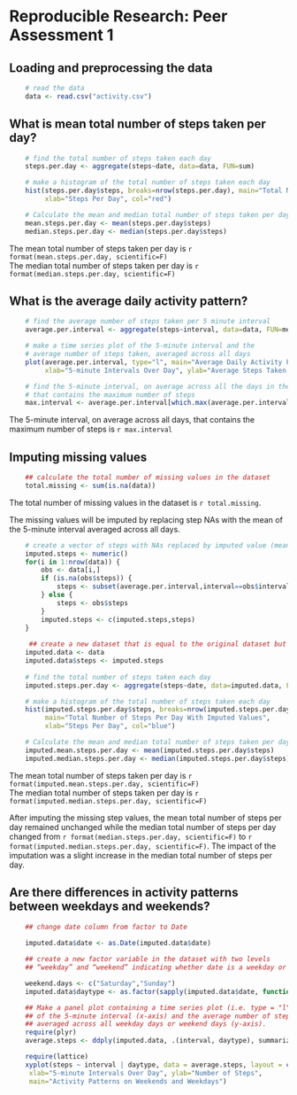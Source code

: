 # Reproducible Research: Peer Assessment 1

## Loading and preprocessing the data

```r
   
    
    # read the data
    data <- read.csv("activity.csv")
```

## What is mean total number of steps taken per day?

```r
    # find the total number of steps taken each day
    steps.per.day <- aggregate(steps~date, data=data, FUN=sum)
```
```r
    # make a histogram of the total number of steps taken each day
    hist(steps.per.day$steps, breaks=nrow(steps.per.day), main="Total Number of Steps Per Day",
         xlab="Steps Per Day", col="red")
```
```r
    # Calculate the mean and median total number of steps taken per day
    mean.steps.per.day <- mean(steps.per.day$steps)
    median.steps.per.day <- median(steps.per.day$steps)
```
The mean total number of steps taken per day is `r format(mean.steps.per.day, scientific=F)`  
The median total number of steps taken per day is `r format(median.steps.per.day, scientific=F)`

## What is the average daily activity pattern?

```r
    # find the average number of steps taken per 5 minute interval
    average.per.interval <- aggregate(steps~interval, data=data, FUN=mean)
```
```r
    # make a time series plot of the 5-minute interval and the 
    # average number of steps taken, averaged across all days
    plot(average.per.interval, type="l", main="Average Daily Activity Pattern",
         xlab="5-minute Intervals Over Day", ylab="Average Steps Taken Over All Days")
```
```r
    # find the 5-minute interval, on average across all the days in the dataset, 
    # that contains the maximum number of steps
    max.interval <- average.per.interval[which.max(average.per.interval$steps),"interval"]
```
The 5-minute interval, on average across all days, that contains the maximum number of steps is `r max.interval`

## Imputing missing values
```r
    ## calculate the total number of missing values in the dataset 
    total.missing <- sum(is.na(data))
```
The total number of missing values in the dataset is `r total.missing`.  
  
The missing values will be imputed by replacing step NAs with the mean of the 5-minute interval averaged across all days.

```r

    # create a vector of steps with NAs replaced by imputed value (mean of 5-minute interval)
    imputed.steps <- numeric()
    for(i in 1:nrow(data)) {
        obs <- data[i,]
        if (is.na(obs$steps)) {
            steps <- subset(average.per.interval,interval==obs$interval)$steps
        } else {
            steps <- obs$steps
        }
        imputed.steps <- c(imputed.steps,steps)
    }
    
     ## create a new dataset that is equal to the original dataset but with the missing data filled in.
    imputed.data <- data
    imputed.data$steps <- imputed.steps
    
    # find the total number of steps taken each day
    imputed.steps.per.day <- aggregate(steps~date, data=imputed.data, FUN=sum)
```
```r
    # make a histogram of the total number of steps taken each day
    hist(imputed.steps.per.day$steps, breaks=nrow(imputed.steps.per.day), 
         main="Total Number of Steps Per Day With Imputed Values",
         xlab="Steps Per Day", col="blue")
```
```r
    # Calculate the mean and median total number of steps taken per day
    imputed.mean.steps.per.day <- mean(imputed.steps.per.day$steps)
    imputed.median.steps.per.day <- median(imputed.steps.per.day$steps)
```
The mean total number of steps taken per day is `r format(imputed.mean.steps.per.day, scientific=F)`  
The median total number of steps taken per day is `r format(imputed.median.steps.per.day, scientific=F)`

After imputing the missing step values, the mean total number of steps per day remained unchanged while the median total number of steps per day changed from `r format(median.steps.per.day, scientific=F)` to `r format(imputed.median.steps.per.day, scientific=F)`. The impact of the imputation was
a slight increase in the median total number of steps per day.

## Are there differences in activity patterns between weekdays and weekends?

```r
    ## change date column from factor to Date
    
    imputed.data$date <- as.Date(imputed.data$date)

    ## create a new factor variable in the dataset with two levels 
    ## “weekday” and “weekend” indicating whether date is a weekday or weekend day.

    weekend.days <- c("Saturday","Sunday")
    imputed.data$daytype <- as.factor(sapply(imputed.data$date, function(x) ifelse(weekdays(x) %in% weekend.days,"weekend","weekday")))
```
```r
    ## Make a panel plot containing a time series plot (i.e. type = "l") 
    ## of the 5-minute interval (x-axis) and the average number of steps taken, 
    ## averaged across all weekday days or weekend days (y-axis).
    require(plyr)
    average.steps <- ddply(imputed.data, .(interval, daytype), summarize, steps = mean(steps))

    require(lattice)
    xyplot(steps ~ interval | daytype, data = average.steps, layout = c(1, 2), type = "l", 
     xlab="5-minute Intervals Over Day", ylab="Number of Steps",
     main="Activity Patterns on Weekends and Weekdays")
```
